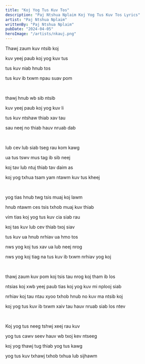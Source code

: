 ```yaml
---
title: "Koj Yog Tus Kuv Tos"
description: "Paj Ntshua Nplaim Koj Yog Tus Kuv Tos Lyrics"
artist: "Paj Ntshua Nplaim"
writtenBy: "Paj Ntshua Nplaim"
pubDate: "2024-04-05"
heroImage: "/artists/nkauj.png"
---
```


Thawj zaum kuv ntsib koj

kuv yeej paub koj yog kuv tus

tus kuv niab hnub tos

tus kuv ib txwm npau suav pom

<br />

thawj hnub wb sib ntsib

kuv yeej paub koj yog kuv li

tus kuv ntshaw thiab xav tau

sau neej no thiab hauv nruab dab

<br />

lub cev lub siab tseg rau kom kawg

ua tus tswv mus tag ib sib neej

koj tav lub ntuj thiab tav daim as

koj yog txhua tsam yam ntawm kuv tus kheej

<br />

yog tias hnub twg tsis muaj koj lawm

hnub ntawm ces tsis txhob muaj kuv thiab

vim tias koj yog tus kuv cia siab rau

koj tas kuv lub cev thiab txoj siav

tus kuv ua hnub nrhiav ua hmo tos

nws yog koj tus xav ua lub neej nrog

nws yog koj tiag na tus kuv ib txwm nrhiav yog koj

<br />

thawj zaum kuv pom koj tsis tau nrog koj tham ib los

ntsias koj xwb yeej paub tias koj yog kuv mi nplooj siab

nrhiav koj tau ntau xyoo txhob hnub no kuv ma ntsib koj

koj yog tus kuv ib txwm xaiv tau hauv nruab siab los ntev

<br />

Koj yog tus neeg tshwj xeej rau kuv

yog tus cawv seev hauv wb txoj kev ntseeg

koj yog thawj tug thiab yog tus kawg

yog tus kuv txhawj txhob txhua lub sijhawm
